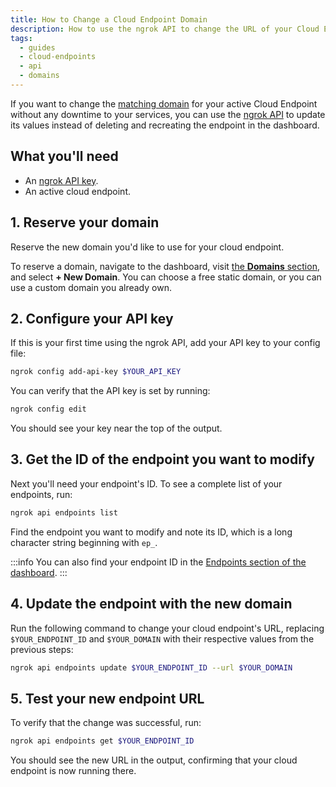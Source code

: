 ```yaml
---
title: How to Change a Cloud Endpoint Domain
description: How to use the ngrok API to change the URL of your Cloud Endpoint with zero downtime.
tags:
  - guides
  - cloud-endpoints
  - api
  - domains
---
```


If you want to change the [matching domain](/docs/universal-gateway/domains/) for your active Cloud Endpoint without any downtime to your services, you can use the [ngrok API](/docs/api/) to update its values instead of deleting and recreating the endpoint in the dashboard.

## What you'll need

- An [ngrok API key](https://dashboard.ngrok.com/api-keys).
- An active cloud endpoint.

## 1. Reserve your domain

Reserve the new domain you'd like to use for your cloud endpoint.

To reserve a domain, navigate to the dashboard, visit [the **Domains** section](https://dashboard.ngrok.com/domains), and select **+ New Domain**.
You can choose a free static domain, or you can use a custom domain you already own.

## 2. Configure your API key

If this is your first time using the ngrok API, add your API key to your config file:

```bash
ngrok config add-api-key $YOUR_API_KEY
```

You can verify that the API key is set by running:

```bash
ngrok config edit
```

You should see your key near the top of the output.

## 3. Get the ID of the endpoint you want to modify

Next you'll need your endpoint's ID.
To see a complete list of your endpoints, run:

```bash
ngrok api endpoints list
```

Find the endpoint you want to modify and note its ID, which is a long character string beginning with `ep_`.

:::info
You can also find your endpoint ID in the [Endpoints section of the dashboard](https://dashboard.ngrok.com/endpoints).
:::

## 4. Update the endpoint with the new domain

Run the following command to change your cloud endpoint's URL, replacing `$YOUR_ENDPOINT_ID` and `$YOUR_DOMAIN` with their respective values from the previous steps:

```bash
ngrok api endpoints update $YOUR_ENDPOINT_ID --url $YOUR_DOMAIN
```

## 5. Test your new endpoint URL

To verify that the change was successful, run:

```bash
ngrok api endpoints get $YOUR_ENDPOINT_ID
```

You should see the new URL in the output, confirming that your cloud endpoint is now running there.
